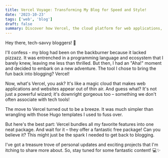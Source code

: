 ```yaml
---
title: Vercel Voyage: Transforming My Blog for Speed and Style!
date: '2023-10-23'
tags: ['web', 'blog']
draft: false
summary: Discover how Vercel, the cloud platform for web applications, turned my blogging woes into "wooh!" moments. Easy migration, beautiful design, and exciting features make it a game-changer for tech enthusiasts.
---
```


Hey there, tech-savvy bloggers! 👋

I'll confess - my blog had been on the backburner because it lacked pizzazz. It was entrenched in a programming language and ecosystem that I barely knew, leaving me less than thrilled. But then, I had an "Aha!" moment and decided to embark on a new adventure. The tool I chose to bring the fun back into blogging? Vercel!

Now, what's Vercel, you ask? It's like a magic cloud that makes web applications and websites appear out of thin air. And guess what? It's not just a powerful wizard; it's downright gorgeous too – something we don't often associate with tech tools!

The move to Vercel turned out to be a breeze. It was much simpler than wrangling with those Hugo templates I used to fuss over.

But here's the best part: Vercel bundles all my favorite features into one neat package. And wait for it – they offer a fantastic free package! Can you believe it? This might just be the spark I needed to get back to blogging.

I've got a treasure trove of personal updates and exciting projects that I'm itching to share more about. So, stay tuned for some fantastic content! 💻✨
